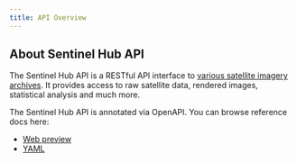 ```yaml
---
title: API Overview
---
```


## About Sentinel Hub API

The Sentinel Hub API is a RESTful API interface to [various satellite
imagery archives](/Data.md). It provides access to raw satellite data,
rendered images, statistical analysis and much more.

The Sentinel Hub API is annotated via OpenAPI. You can browse reference
docs here:

-   [Web
    preview](https://docs.sentinel-hub.com/api/latest/reference/){target="_blank"}
-   [YAML](https://docs.sentinel-hub.com/api/latest/reference/openapi.v1.yaml){target="_blank"}
